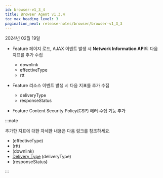 ```yaml
---
id: browser-v1_3_4
title: Browser Agent v1.3.4
toc_max_heading_level: 3
pagination_next: release-notes/browser/browser-v1_3_3
---
```


2024년 02월 19일

- <Status>Feature</Status> 페이지 로드, AJAX 이벤트 발생 시 <b>Network Information API</b>의 다음 지표를 추가 수집

  - downlink
  - effectiveType
  - rtt

- <Status>Feature</Status> 리소스 이벤트 발생 시 다음 지표를 추가 수집
  
  - deliveryType
  - responseStatus

- <Status>Feature</Status> Content Security Policy(CSP) 에러 수집 기능 추가

:::note

추가한 지표에 대한 자세한 내용은 다음 링크를 참조하세요.

- [<Cmdname sid="TTL07611" className="uitext" />](https://developer.mozilla.org/en-US/docs/Web/API/NetworkInformation/effectiveType) (effectiveType)
- [<Cmdname sid="TTL07612" className="uitext" />](https://developer.mozilla.org/en-US/docs/Web/API/NetworkInformation/rtt) (rtt)
- [<Cmdname sid="TTL07610" className="uitext" />](https://developer.mozilla.org/en-US/docs/Web/API/NetworkInformation/downlink) (downlink)
- [<span class="uitext">Delivery Type</span>](https://developer.mozilla.org/en-US/docs/Web/API/PerformanceResourceTiming/deliveryType) (deliveryType)
- [<Cmdname sid="status_code" className="uitext" />](https://developer.mozilla.org/en-US/docs/Web/API/PerformanceResourceTiming/responseStatus) (responseStatus)

:::
